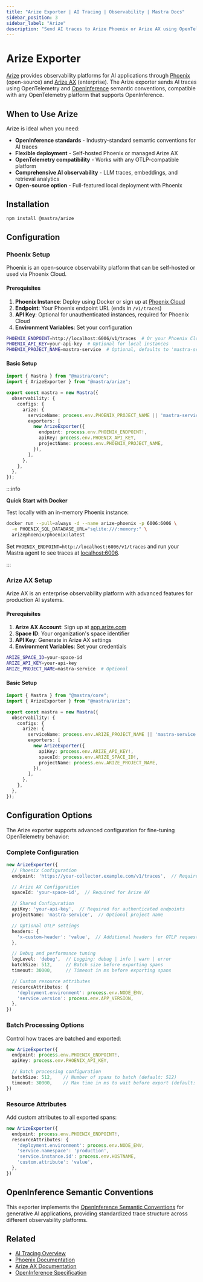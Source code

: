 ```yaml
---
title: "Arize Exporter | AI Tracing | Observability | Mastra Docs"
sidebar_position: 3
sidebar_label: "Arize"
description: "Send AI traces to Arize Phoenix or Arize AX using OpenTelemetry and OpenInference"
---
```



# Arize Exporter

[Arize](https://arize.com/) provides observability platforms for AI applications through [Phoenix](https://phoenix.arize.com/) (open-source) and [Arize AX](https://arize.com/generative-ai/) (enterprise). The Arize exporter sends AI traces using OpenTelemetry and [OpenInference](https://github.com/Arize-ai/openinference/tree/main/spec) semantic conventions, compatible with any OpenTelemetry platform that supports OpenInference.

## When to Use Arize

Arize is ideal when you need:
- **OpenInference standards** - Industry-standard semantic conventions for AI traces
- **Flexible deployment** - Self-hosted Phoenix or managed Arize AX
- **OpenTelemetry compatibility** - Works with any OTLP-compatible platform
- **Comprehensive AI observability** - LLM traces, embeddings, and retrieval analytics
- **Open-source option** - Full-featured local deployment with Phoenix

## Installation

```bash npm2yarn
npm install @mastra/arize
```

## Configuration

### Phoenix Setup

Phoenix is an open-source observability platform that can be self-hosted or used via Phoenix Cloud.

#### Prerequisites

1. **Phoenix Instance**: Deploy using Docker or sign up at [Phoenix Cloud](https://app.phoenix.arize.com/login)
2. **Endpoint**: Your Phoenix endpoint URL (ends in `/v1/traces`)
3. **API Key**: Optional for unauthenticated instances, required for Phoenix Cloud
4. **Environment Variables**: Set your configuration

```bash title=".env"
PHOENIX_ENDPOINT=http://localhost:6006/v1/traces  # Or your Phoenix Cloud URL
PHOENIX_API_KEY=your-api-key  # Optional for local instances
PHOENIX_PROJECT_NAME=mastra-service  # Optional, defaults to 'mastra-service'
```

#### Basic Setup

```typescript title="src/mastra/index.ts"
import { Mastra } from "@mastra/core";
import { ArizeExporter } from "@mastra/arize";

export const mastra = new Mastra({
  observability: {
    configs: {
      arize: {
        serviceName: process.env.PHOENIX_PROJECT_NAME || 'mastra-service',
        exporters: [
          new ArizeExporter({
            endpoint: process.env.PHOENIX_ENDPOINT!,
            apiKey: process.env.PHOENIX_API_KEY,
            projectName: process.env.PHOENIX_PROJECT_NAME,
          }),
        ],
      },
    },
  },
});
```

:::info

**Quick Start with Docker**

Test locally with an in-memory Phoenix instance:

```bash
docker run --pull=always -d --name arize-phoenix -p 6006:6006 \
  -e PHOENIX_SQL_DATABASE_URL="sqlite:///:memory:" \
  arizephoenix/phoenix:latest
```

Set `PHOENIX_ENDPOINT=http://localhost:6006/v1/traces` and run your Mastra agent to see traces at [localhost:6006](http://localhost:6006).

:::

### Arize AX Setup

Arize AX is an enterprise observability platform with advanced features for production AI systems.

#### Prerequisites

1. **Arize AX Account**: Sign up at [app.arize.com](https://app.arize.com/)
2. **Space ID**: Your organization's space identifier
3. **API Key**: Generate in Arize AX settings
4. **Environment Variables**: Set your credentials

```bash title=".env"
ARIZE_SPACE_ID=your-space-id
ARIZE_API_KEY=your-api-key
ARIZE_PROJECT_NAME=mastra-service  # Optional
```

#### Basic Setup

```typescript title="src/mastra/index.ts"
import { Mastra } from "@mastra/core";
import { ArizeExporter } from "@mastra/arize";

export const mastra = new Mastra({
  observability: {
    configs: {
      arize: {
        serviceName: process.env.ARIZE_PROJECT_NAME || 'mastra-service',
        exporters: [
          new ArizeExporter({
            apiKey: process.env.ARIZE_API_KEY!,
            spaceId: process.env.ARIZE_SPACE_ID!,
            projectName: process.env.ARIZE_PROJECT_NAME,
          }),
        ],
      },
    },
  },
});
```

## Configuration Options

The Arize exporter supports advanced configuration for fine-tuning OpenTelemetry behavior:

### Complete Configuration

```typescript
new ArizeExporter({
  // Phoenix Configuration
  endpoint: 'https://your-collector.example.com/v1/traces',  // Required for Phoenix

  // Arize AX Configuration
  spaceId: 'your-space-id',  // Required for Arize AX

  // Shared Configuration
  apiKey: 'your-api-key',  // Required for authenticated endpoints
  projectName: 'mastra-service',  // Optional project name

  // Optional OTLP settings
  headers: {
    'x-custom-header': 'value',  // Additional headers for OTLP requests
  },

  // Debug and performance tuning
  logLevel: 'debug',  // Logging: debug | info | warn | error
  batchSize: 512,     // Batch size before exporting spans
  timeout: 30000,     // Timeout in ms before exporting spans

  // Custom resource attributes
  resourceAttributes: {
    'deployment.environment': process.env.NODE_ENV,
    'service.version': process.env.APP_VERSION,
  },
})
```

### Batch Processing Options

Control how traces are batched and exported:

```typescript
new ArizeExporter({
  endpoint: process.env.PHOENIX_ENDPOINT!,
  apiKey: process.env.PHOENIX_API_KEY,

  // Batch processing configuration
  batchSize: 512,    // Number of spans to batch (default: 512)
  timeout: 30000,    // Max time in ms to wait before export (default: 30000)
})
```

### Resource Attributes

Add custom attributes to all exported spans:

```typescript
new ArizeExporter({
  endpoint: process.env.PHOENIX_ENDPOINT!,
  resourceAttributes: {
    'deployment.environment': process.env.NODE_ENV,
    'service.namespace': 'production',
    'service.instance.id': process.env.HOSTNAME,
    'custom.attribute': 'value',
  },
})
```

## OpenInference Semantic Conventions

This exporter implements the [OpenInference Semantic Conventions](https://github.com/Arize-ai/openinference/tree/main/spec) for generative AI applications, providing standardized trace structure across different observability platforms.

## Related

- [AI Tracing Overview](/observability/ai-tracing/overview/overview)
- [Phoenix Documentation](https://docs.arize.com/phoenix)
- [Arize AX Documentation](https://docs.arize.com/)
- [OpenInference Specification](https://github.com/Arize-ai/openinference/tree/main/spec)
